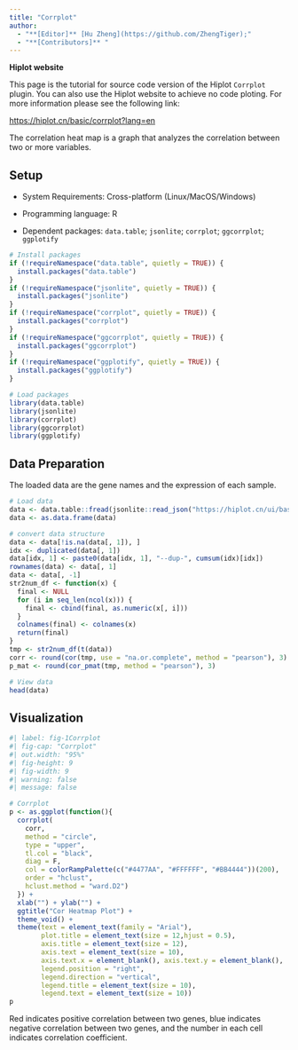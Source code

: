 ```yaml
---
title: "Corrplot"
author:
  - "**[Editor]** [Hu Zheng](https://github.com/ZhengTiger);"
  - "**[Contributors]** "
---
```


::: callout-note
**Hiplot website**

This page is the tutorial for source code version of the Hiplot `Corrplot` plugin. You can also use the Hiplot website to achieve no code ploting. For more information please see the following link:

<https://hiplot.cn/basic/corrplot?lang=en>
:::

The correlation heat map is a graph that analyzes the correlation between two or more variables.

## Setup

-   System Requirements: Cross-platform (Linux/MacOS/Windows)

-   Programming language: R

-   Dependent packages: `data.table`; `jsonlite`; `corrplot`; `ggcorrplot`; `ggplotify` 

```r
# Install packages
if (!requireNamespace("data.table", quietly = TRUE)) {
  install.packages("data.table")
}
if (!requireNamespace("jsonlite", quietly = TRUE)) {
  install.packages("jsonlite")
}
if (!requireNamespace("corrplot", quietly = TRUE)) {
  install.packages("corrplot")
}
if (!requireNamespace("ggcorrplot", quietly = TRUE)) {
  install.packages("ggcorrplot")
}
if (!requireNamespace("ggplotify", quietly = TRUE)) {
  install.packages("ggplotify")
}

# Load packages
library(data.table)
library(jsonlite)
library(corrplot)
library(ggcorrplot)
library(ggplotify)
```

## Data Preparation

The loaded data are the gene names and the expression of each sample.

```r
# Load data
data <- data.table::fread(jsonlite::read_json("https://hiplot.cn/ui/basic/corrplot/data.json")$exampleData[[1]]$textarea[[1]])
data <- as.data.frame(data)

# convert data structure
data <- data[!is.na(data[, 1]), ]
idx <- duplicated(data[, 1])
data[idx, 1] <- paste0(data[idx, 1], "--dup-", cumsum(idx)[idx])
rownames(data) <- data[, 1]
data <- data[, -1]
str2num_df <- function(x) {
  final <- NULL
  for (i in seq_len(ncol(x))) {
    final <- cbind(final, as.numeric(x[, i]))
  }
  colnames(final) <- colnames(x)
  return(final)
}
tmp <- str2num_df(t(data))
corr <- round(cor(tmp, use = "na.or.complete", method = "pearson"), 3)
p_mat <- round(cor_pmat(tmp, method = "pearson"), 3)

# View data
head(data)
```

## Visualization

```r
#| label: fig-1Corrplot
#| fig-cap: "Corrplot"
#| out.width: "95%"
#| fig-height: 9
#| fig-width: 9
#| warning: false
#| message: false

# Corrplot
p <- as.ggplot(function(){
  corrplot(
    corr, 
    method = "circle", 
    type = "upper",
    tl.col = "black", 
    diag = F,
    col = colorRampPalette(c("#4477AA", "#FFFFFF", "#BB4444"))(200),
    order = "hclust",
    hclust.method = "ward.D2")
  }) +
  xlab("") + ylab("") +
  ggtitle("Cor Heatmap Plot") +
  theme_void() +
  theme(text = element_text(family = "Arial"),
        plot.title = element_text(size = 12,hjust = 0.5),
        axis.title = element_text(size = 12),
        axis.text = element_text(size = 10),
        axis.text.x = element_blank(), axis.text.y = element_blank(),
        legend.position = "right",
        legend.direction = "vertical",
        legend.title = element_text(size = 10),
        legend.text = element_text(size = 10))
p
```

Red indicates positive correlation between two genes, blue indicates negative correlation between two genes, and the number in each cell indicates correlation coefficient.

